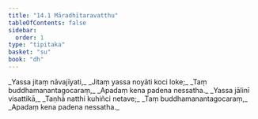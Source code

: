 ```yaml
---
title: "14.1 Māradhītaravatthu"
tableOfContents: false
sidebar:
  order: 1
type: "tipitaka"
basket: "su"
book: "dh"
---
```



<DynamicBreadcrumb />

<Division number="179" book="dh">

<Paragraph number="193" type="verses" book="dh">
_Yassa jitaṃ nāvajīyati,_  
_Jitaṃ yassa noyāti koci loke;_  
_Taṃ buddhamanantagocaraṃ,_  
_Apadaṃ kena padena nessatha._  

</Paragraph>

</Division>
<Division number="180" book="dh">

<Paragraph number="194" type="verses" book="dh">
_Yassa jālinī visattikā,_  
_Taṇhā natthi kuhiñci netave;_  
_Taṃ buddhamanantagocaraṃ,_  
_Apadaṃ kena padena nessatha._
</Paragraph>
</Division>